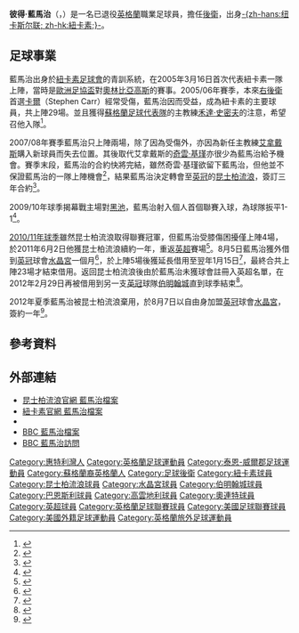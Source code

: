 {{noteta
|G1=EPL
|T=zh-hans:彼得·拉马奇;zh-hk:彼得·藍馬治;zh-tw:彼得·拉馬奇;
|1=zh-hans:拉马奇;zh-hk:藍馬治;zh-tw:拉馬奇;
|2=zh-hans:阿勒代斯;zh-hk:艾拿戴斯;zh-tw:阿勒代斯;
|3=zh-hans:基冈;zh-hk:基瑾;zh-tw:基岡;
|4=zh-hans:凯文;zh-hk:奇雲;zh-tw:凱文;
|5=zh-hans:沃尔特·史密斯;zh-hk:禾達·史密夫;zh-tw:沃爾特·史密斯;
}}
{{Football player infobox
| playername          = 藍馬治<br>''Peter Ramage''
|image                = [[File:PeterRamage.JPG|110px]]
| fullname            = 彼得·伊恩·藍馬治<br>Peter Iain Ramage
| dateofbirth         = {{birth date and age|1983|11|22|df=y}}
| cityofbirth         = {{tsl|en|Ashington|}}
| countryofbirth      = [[英格蘭|英格蘭]]
| height              = {{height|ft=6|in=1}}
| currentclub         = [[水晶宫足球俱乐部|水晶宮]]
| clubnumber          = --
| contractend         = 2013
| position            = [[後衛_(足球)|後衛]]
| youthyears          = 1996-2002
| youthclubs          = [[紐卡素足球會|紐卡素]]
| years1              = 2004–2008 
| clubs1 = [[紐卡素足球會|紐卡素]]
| caps1 = 51 
| goals1 = 0
| years2              = 2008–2012 
| clubs2 = [[女王公园巡游者足球俱乐部|昆士柏流浪]]
| caps2 = 68 
| goals2 = 2
| years3              = 2011–2012 
| clubs3 = → [[水晶宫足球俱乐部|水晶宮]]
| caps3 = 17 
| goals3 = 0
| years4              = 2012
| clubs4 = → [[伯明翰足球會|伯明翰城]]
| caps4 = 14 
| goals4 = 0
| years5              = 2012–2015 
| clubs5 = [[巴恩斯利足球俱乐部|班士利]]
| caps5 = 40 
| goals5 = 4
| years6              = 2013
| clubs6 = → [[巴恩斯利足球俱乐部|班士利]]
| caps6 = 24 
| goals6 = 0
| years7              = 2014–2015 
| clubs7 = → [[巴恩斯利足球俱乐部|班士利]]
| caps7 = 19 
| goals7 = 3
| years8              = 2015
| clubs8 = [[喀拉拉爆破手足球會|喀拉拉爆破手]]
| caps8 = 14 
| goals8 = 0
| years9              = 2016
| clubs9 = [[考文垂足球俱乐部|考文垂]]
| caps9 = 4
| goals9 = 0 
| years10             = 2016
|clubs10 = → [[莱顿东方足球俱乐部|莱顿东方]]
|caps10 = 8
|goals10 = 0
| years11             = 2016–2017
|clubs11 = [[鳳凰城展翅足球會|鳳凰城展翅]]
|caps11 = 36
|goals11 = 2
| totalcaps = 295 | totalgoals = 11
| nationalyears       = 
| nationalteam        = 
| nationalcaps(goals) = 
| pcupdate            = 2014年8月8日 (五) 05:19 (UTC)
| ntupdate            =
}}
{{中文譯名
| english    = Peter '''Ramage'''
| putonghua  = 拉马奇
| taiwan     = 拉馬奇
| cantonese  = 藍馬治<br><small>（[[香港有線電視|有線電視]]、[[Now_Sports|Now Sports]]、<br />香港紐卡素球迷會<ref>[http://www.hknewcastle.com/mainpage.php?page=newsdisplay&tid=1546 香港紐卡素球迷會]{{dead link|date=2018年2月 |bot=InternetArchiveBot |fix-attempted=yes }}</ref>）</small><br> 拉美治<small>（明報<ref>{{Cite web |url=http://soccer.mingpao.com/cfm/Database5.cfm?ChampionID=1&TeamID=62&PlayerID=8149 |title=明報 |access-date=2008-12-12 |archive-date=2007-01-11 |archive-url=https://web.archive.org/web/20070111044346/http://www.soccer.mingpao.com/cfm/Database5.cfm?ChampionID=1&TeamID=62&PlayerID=8149 }}</ref>）</small><br> 拉馬治<small>（[[澳博|澳博]]<ref>{{Cite web |url=http://web.macauslot.com/soccer/html/database/player/ch-player_34619.html |title=澳博 |access-date=2008-12-12 |archive-date=2007-01-27 |archive-url=https://web.archive.org/web/20070127035600/http://web.macauslot.com/soccer/html/database/player/ch-player_34619.html }}</ref>）</small>
|}}
'''彼得·藍馬治'''（{{lang-en|'''Peter Ramage'''}}，{{bd|1983年|11月22日|catidx=Ramage, Peter}}）是一名已退役[[英格蘭|英格蘭]]職業足球員，擔任[[後衛_(足球)|後衛]]，出身[[纽卡斯尔联足球俱乐部|-{zh-hans:纽卡斯尔联; zh-hk:紐卡素;}-]]。

==足球事業==
藍馬治出身於[[紐卡素足球會|紐卡素足球會]]的青訓系統，在2005年3月16日首次代表紐卡素一隊上陣，當時是[[歐洲足協盃|歐洲足協盃]]對[[奧林比亞高斯|奧林比亞高斯]]的賽事。2005/06年賽季，本來[[右後衛|右後衛]]首選[[斯蒂芬·卡爾|卡爾]]（Stephen Carr）經常受傷，藍馬治因而受益，成為紐卡素的主要球員，共上陣29場。並且獲得[[蘇格蘭足球代表隊|蘇格蘭足球代表隊]]的主教練[[沃尔特·史密斯|禾達·史密夫]]的注意，希望召他入隊<ref>{{cite web|title=A bit of a balls up|work=Sunday Herald
|url=http://www.findarticles.com/p/articles/mi_qn4156/is_20061119/ai_n16855837 | accessdate=2007年3月17日}}</ref>。

2007/08年賽季藍馬治只上陣兩場，除了因為受傷外，亦因為新任主教練[[艾拿戴斯|艾拿戴斯]]購入新球員而失去位置。其後取代艾拿戴斯的[[奇雲·基瑾|奇雲·基瑾]]亦很少為藍馬治給予機會。賽季末段，藍馬治的合約快將完結，雖然奇雲·基瑾欲留下藍馬治，但他並不保證藍馬治的一隊上陣機會<ref>{{cite news
|date=2008-05-06
|url=http://news.bbc.co.uk/sport1/hi/football/teams/n/newcastle_united/7385865.stm
|title=Keegan to release Newcastle trio
|publisher=BBC
|accessdate=2008-05-13
|archive-date=2008-12-05
|archive-url=https://web.archive.org/web/20081205023548/http://news.bbc.co.uk/sport1/hi/football/teams/n/newcastle_united/7385865.stm
}}</ref>，結果藍馬治決定轉會至[[英冠|英冠]]的[[昆士柏流浪|昆士柏流浪]]，簽訂三年合約<ref>{{cite news
|date=2008-05-13
|url=http://news.bbc.co.uk/sport1/hi/football/teams/q/qpr/7398350.stm
|title=QPR seal Ramage and Cerny deals
|publisher=BBC
|accessdate=2008-05-13
|archive-date=2020-01-25
|archive-url=https://web.archive.org/web/20200125160136/http://news.bbc.co.uk/sport1/hi/football/teams/q/qpr/7398350.stm
|dead-url=no
}}</ref>。

2009/10年球季揭幕戰主場對[[黑池足球會|黑池]]，藍馬治射入個人首個聯賽入球，為球隊扳平1-1<ref>{{cite news |language=en |url=http://news.bbc.co.uk/sport2/hi/football/eng_div_1/8186015.stm |title=QPR 1-1 Blackpool |publisher=[[BBC|BBC]] Sport |date=2009-08-17 |accessdate=2009-12-16 |archive-date=2020-02-17 |archive-url=https://web.archive.org/web/20200217162050/http://news.bbc.co.uk/sport2/hi/football/eng_div_1/8186015.stm }}</ref>。

[[2010年至2011年英格蘭足球冠軍聯賽|2010/11年球季]]雖然昆士柏流浪取得聯賽冠軍，但藍馬治受膝傷困擾僅上陣4場，於2011年6月2日他獲昆士柏流浪續約一年，重返[[英超|英超]]賽場<ref>{{cite news |language=en |url=http://news.bbc.co.uk/sport2/hi/football/teams/q/qpr/9502991.stm |title=QPR defender Peter Ramage signs new one-year deal |publisher=''[[BBC_Sport|BBC Sport]]'' |date=2011-06-02 |accessdate=2011-06-02 |archive-date=2021-03-09 |archive-url=https://web.archive.org/web/20210309182359/http://news.bbc.co.uk/sport2/hi/football/teams/q/qpr/9502991.stm }}</ref>。8月5日藍馬治獲外借到[[英冠|英冠]]球會[[水晶宫足球俱乐部|水晶宮]]一個月<ref>{{cite news |language=en |url=http://news.bbc.co.uk/sport2/hi/football/teams/c/crystal_palace/9557235.stm |title=Crystal Palace sign defenders Ramage and Tunchev on loan |publisher=''[[BBC_Sport|BBC Sport]]'' |date=2011-08-05 |accessdate=2011-08-08 |archive-date=2012-09-19 |archive-url=https://web.archive.org/web/20120919033134/http://news.bbc.co.uk/sport2/hi/football/teams/c/crystal_palace/9557235.stm |dead-url=no }}</ref>，於上陣5場後獲延長借用至翌年1月15日<ref>{{cite news |language=en |url=http://news.bbc.co.uk/sport2/hi/football/14735546.stm |title=Crystal Palace extend QPR defender Peter Ramage loan deal |publisher=''[[BBC_Sport|BBC Sport]]'' |date=2011-08-31 |accessdate=2012-01-21 |archive-date=2011-10-04 |archive-url=https://web.archive.org/web/20111004200852/http://news.bbc.co.uk/sport2/hi/football/14735546.stm |dead-url=no }}</ref>，最終合共上陣23場才結束借用。返回昆士柏流浪後由於藍馬治未獲球會註冊入英超名單，在2012年2月29日再被借用到另一支[[英冠|英冠]]球隊[[伯明翰足球會|伯明翰城]]直到球季結束<ref>{{cite news |language=en |url=http://www.bbc.co.uk/sport/0/football/17210390 |title=Birmingham City sign Ramage, Folan & Hughton |publisher=''[[BBC_Sport|BBC Sport]]'' |date=2012-02-29 |accessdate=2012-03-05 |archive-date=2012-09-05 |archive-url=https://web.archive.org/web/20120905075524/http://www.bbc.co.uk/sport/0/football/17210390 |dead-url=no }}</ref>。

2012年夏季藍馬治被昆士柏流浪棄用，於8月7日以自由身加盟[[英冠|英冠]]球會[[水晶宫足球俱乐部|水晶宮]]，簽約一年<ref>{{cite news |language=en |url=http://www.bbc.co.uk/sport/0/football/19172714 |title=Peter Ramage joins Crystal Palace on one-year deal |work=''[[BBC_Sport|BBC Sport]]'' |date=2012-08-07 |accessdate=2012-08-08 |archive-date=2013-07-05 |archive-url=https://www.webcitation.org/6HtVrPAWn?url=http://www.bbc.co.uk/sport/0/football/19172714 |dead-url=no }}</ref>。

==參考資料==
{{reflist}}

==外部連結==
*[http://www.qpr.co.uk/page/ProfilesDetail/0,,10373~30605,00.html 昆士柏流浪官網 藍馬治檔案] {{Wayback|url=http://www.qpr.co.uk/page/ProfilesDetail/0,,10373~30605,00.html |date=20120701015157 }}
*[http://www.nufc.co.uk/page/Profiles/0,,10278~30605,00.html 紐卡素官網 藍馬治檔案]
*{{soccerbase|id=39173|name=藍馬治}}
*[http://news.bbc.co.uk/sport1/shared/bsp/hi/football/statistics/players/r/ramage_297235.stm BBC 藍馬治檔案] {{Wayback|url=http://news.bbc.co.uk/sport1/shared/bsp/hi/football/statistics/players/r/ramage_297235.stm |date=20070315135608 }}
*[http://www.bbc.co.uk/tyne/juniorfootball/features/interviews/peter_ramage.shtml BBC 藍馬治訪問] {{Wayback|url=http://www.bbc.co.uk/tyne/juniorfootball/features/interviews/peter_ramage.shtml |date=20060131070158 }}


{{DEFAULTSORT:Ramage, Peter}}
[[Category:惠特利灣人|Category:惠特利灣人]]
[[Category:英格蘭足球運動員|Category:英格蘭足球運動員]]
[[Category:泰恩-威爾郡足球運動員|Category:泰恩-威爾郡足球運動員]]
[[Category:蘇格蘭裔英格蘭人|Category:蘇格蘭裔英格蘭人]]
[[Category:足球後衛|Category:足球後衛]]
[[Category:紐卡素球員|Category:紐卡素球員]]
[[Category:昆士柏流浪球員|Category:昆士柏流浪球員]]
[[Category:水晶宮球員|Category:水晶宮球員]]
[[Category:伯明翰城球員|Category:伯明翰城球員]]
[[Category:巴恩斯利球員|Category:巴恩斯利球員]]
[[Category:高雲地利球員|Category:高雲地利球員]]
[[Category:奧連特球員|Category:奧連特球員]]
[[Category:英超球員|Category:英超球員]]
[[Category:英格蘭足球聯賽球員|Category:英格蘭足球聯賽球員]]
[[Category:美國足球聯賽球員|Category:美國足球聯賽球員]]
[[Category:美國外籍足球運動員|Category:美國外籍足球運動員]]
[[Category:英格蘭旅外足球運動員|Category:英格蘭旅外足球運動員]]